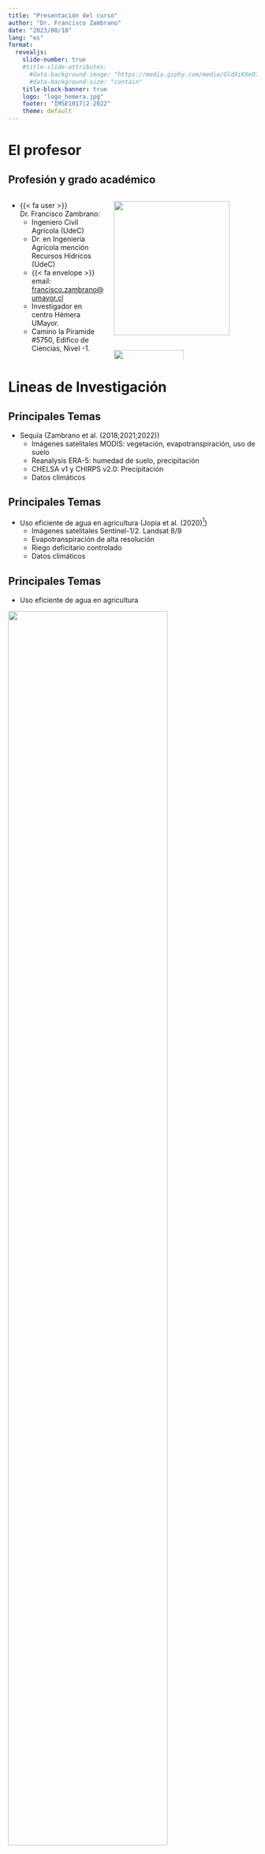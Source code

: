 ```yaml
---
title: "Presentación del curso"
author: "Dr. Francisco Zambrano"
date: "2023/08/18"
lang: "es"
format: 
  revealjs:
    slide-number: true
    #title-slide-attributes: 
      #data-background-image: "https://media.giphy.com/media/GldXiKXeO7hpczEHxt/giphy.gif"
      #data-background-size: "contain"
    title-block-banner: true
    logo: "logo_hemera.jpg"
    footer: "IMSE1017|2-2022"
    theme: default
---
```


# El profesor {background-color='lightblue'}

## Profesión y grado académico {.smaller}

::: {.columns}


::: {.column width="40%"}

::: incremental
- {{< fa user >}} Dr. Francisco Zambrano: 
  -  Ingeniero Civil Agrícola (UdeC)
  -  Dr. en Ingeniería Agrícola mención Recursos Hídricos (UdeC)
  - {{< fa envelope >}} email: [francisco.zambrano@umayor.cl](mailto:francisco.zambrano@umayor.cl)
  - Investigador en centro Hémera UMayor.
  - Camino la Piramide #5750, Edifico de Ciencias, Nivel -1.
:::

:::

::: {.column width="60%"}

::: {.r-stack}

![](img/google-scholar1.png){.fragment align=center width=90%}
![](img/google-scholar2.png){.fragment align=center width=70% height=250}
:::

:::

:::

# Lineas de Investigación {background-color='orange'}

## {background-image="https://media.giphy.com/media/1hBVgVAst7sZAQRdWl/giphy.gif" background-size="contain"}

## Principales Temas

::: incremental

- Sequía (Zambrano et al. (2018;2021;2022))
  - Imágenes satelitales MODIS: vegetación, evapotranspiración, uso de suelo
  - Reanalysis ERA-5: humedad de suelo, precipitación
  - CHELSA v1 y CHIRPS v2.0: Precipitación
  - Datos climáticos
:::

## {background-image="img/map_study_area_join.png" background-size="contain"}

## {background-image="img/map_zcNDVI_ts.png" background-size="contain"}


## Principales Temas

- Uso eficiente de agua en agricultura (Jopia et al. (2020)[^1])
  - Imágenes satelitales Sentinel-1/2. Landsat 8/9
  - Evapotranspiración de alta resolución
  - Riego deficitario controlado
  - Datos climáticos

[^1]: Jopia, A.; Zambrano, F.; Pérez-Martínez, W.; Vidal-Páez, P.; Molina, J.; de la Hoz Mardones, F. Time-Series of Vegetation Indices (VNIR/SWIR) Derived from Sentinel-2 (A/B) to Assess Turgor Pressure in Kiwifruit. ISPRS Int. J. Geo-Inf. 2020, 9, 641. https://doi.org/10.3390/ijgi9110641

## Principales Temas

- Uso eficiente de agua en agricultura 

![](img/wue1_satelite.png){width="80%" fig-align="center"}

## Principales Temas

- Uso eficiente de agua en agricultura 

![](img/wue2_satelite.png){width="80%" fig-align="center"}

## Principales Temas

- Monitoreo de fenología y estimación de producción (trigo y maíz)
  - Imagenes satelitales Sentinel-2
  - Derivación de índices espectrales
  - Cálculo de índice de área foliar (LAI)
  - Muestreo de biomasa vegetal

## Principales Temas

- Monitoreo de fenología y estimación de producción 

![](img/map_study_chile_globe_H_VB.png){width="80%" fig-align="center"}

## Principales Temas

- Monitoreo de fenología y estimación de producción 

![](img/fenolgia_indices_temporada.png){width="80%" fig-align="center"}


# Proyectos {background-color='lightblue'}

## Director: {.smaller}

1. Fondecyt de Iniciación `N°11190360` (ANID)
    - `Título:` The impact of weather variability on wheat and maize production: an improved early warning model for agricultural drought
    - `Monto:` ~100 $MM
    - `Periodo:` 2019-2023

::: {layout-nrow=1}
![](img/fondecyt_ini1.jpeg){width=200}
![](img/fondecyt_ini2.jpeg){width=200}
![](img/fondecyt_ini3.jpeg){width=200}
![](img/fondecyt_ini5.jpeg){width=200}
![](img/fondecyt_ini6.jpeg){width=200}
:::

## Director: {.smaller}

2. Fondef  Idea `ID21|10297` (ANID)
    - `Título:` SatOri: Sistema Satelital para Optimización de Riego
    - `Monto:` ~200 $MM
    - `Periodo:` 2022-2024

::: {layout-nrow=2}
![](img/fondef_idea1.jpeg){width=200}
![](img/fondef_idea2.jpeg){width=200}
![](img/fondef_idea3.jpeg){ width=200}
![](img/fondef_idea4.jpeg){ width=200}

:::

## Director: {.smaller}

3. Fondo Estrategíco en Sequía `FSEQ210022` (ANID)
    - `Título:` A multi-scale drought observatory for Chile: an early warning system to mitigate agricultural and ecological impacts 
    - `Monto:` ~300 $MM
    - `Periodo:` 2022-2023

::: {layout-nrow=1}
![](img/visita_dirk1.jpeg){width=300}
![](img/visita_dirk4.jpeg){width=200}
![](img/visita_anton2.jpeg){ width=200}
![](img/visita_anton3.jpeg){ width=200}

:::

## Otras colaboraciones en proyectos {.smaller}

- `Fondecyt regular:` MULTIVARIATE DROUGHT MONITOR SYSTEM: BIOPHYSICAL MODELLING, REMOTE SENSING AND HYDROCLIMATIC INFORMATION FOR DROUGHT ANALYISIS AND FORECASTING IN AGRICULTURE.
    - `Institución:` Universidad Católica
    - `Periodo:` 2021-2024
    - `Inv. Responsable:` Dr. Francisco Meza

- `Anillo`: Modeling of Epigenetic Gene Regulatory Networks in sweet cherry floral buds in response to differential seasonal climate conditions
    - `Institución:` Universidad Mayor
    - `Periodo:` 2021-2024
    - `Inv. Responsable:` Dra. Andrea Miyasaka

# Descripción del Curso {background-color='green'}

## Objetivos {background-image="../R_logo.png" background-position="97.5% 2.5%" background-size="7.5%" layout="true" .smaller}

::: incremental
- Lograr habilidades en el uso básico del software `R`
- Lograr habilidades en el manejo de datos geospaciales de tipo  vectoriales y raster mediante el uso del `software R`
- Lograr habilidades en la aplicacion de operaciones geométricas con datos vectoriales.
- Lograr habilidades en la aplicación de operaciones espaciales con datos raster.
- Realizar análisis de imágenes multiespectrales con el `software R`

:::

## Metodología {background-image="../R_logo.png" background-position="97.5% 2.5%" background-size="7.5%" layout="true" .smaller}

- Clases teóricas con ejemplos 

- Talleres en computador utilizando `R` y la IDE `RStudio`


## Horario {background-image="../R_logo.png" background-position="97.5% 2.5%" background-size="7.5%" layout="true" .smaller}


::: incremental
- Lunes 11:30 - 12:40  
Sala HHSR-204
   
- Viernes 10:00 - 11:10  
- Viernes 11:30 - 12:40  
Sala MALI-201
:::

## Evaluaciones  {background-image="../R_logo.png" background-position="97.5% 2.5%" background-size="7.5%" layout="true" .smaller}

- Evaluación 1 (20%)
    - Tipo: teórica practica
    - Fecha: 6 octubre 2023
  
- Evaluación 2 (30%)
    - Tipo: teórica practica
    - Fecha: 10 noviembre 2023

- Talleres (30%)
    - Tipo: laboratorio computación
    - Cantidad: 5-7 talleres
    
- Trabajo Final (20%)


## Recursos para aprender {background-image="../R_logo.png" background-position="97.5% 2.5%" background-size="7.5%" layout="true" .smaller}

::: incremental
- R
  - [SWIRL](https://swirlstats.com/)
  - [Quick-R](https://www.statmethods.net/)

- R-Spatial
  - [r-spatial](https://www.r-spatial.org/) - Edzer Pebesma
  - [rspatial](https://www.rspatial.org/) - Robert Hijmans

- Libros R-Spatial
  - [Applied Spatial Data Analysis with R. Roger Bivand, Edzer Pebesma, Virgilio Gómez-Rubio.](http://gis.humboldt.edu/OLM/r/Spatial%20Analysis%20With%20R.pdf)
  - [Geocomputation with R. Robin Lovelace, Jakub Nowosad, Jannes Muenchow](https://geocompr.robinlovelace.net/)
  - [Spatial Data Science](https://keen-swartz-3146c4.netlify.app/). Edzer Pebesma y Roger Bivand. Estado: en desarrollo
:::
